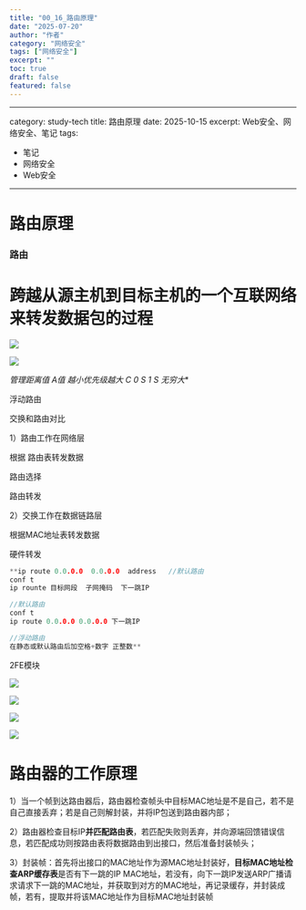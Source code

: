 ```yaml
---
title: "00_16_路由原理"
date: "2025-07-20"
author: "作者"
category: "网络安全"
tags: ["网络安全"]
excerpt: ""
toc: true
draft: false
featured: false
---
```



---
category: study-tech
title: 路由原理
date: 2025-10-15
excerpt: Web安全、网络安全、笔记
tags:

  - 笔记
  - 网络安全
  - Web安全
---


# 路由原理

### 路由

# 跨越从源主机到目标主机的一个互联网络来转发数据包的过程

![](https://cdn.jsdelivr.net/gh/yy0691/img-bed@main/Net_Safe_Notion/Untitled%2076.png)

![](https://cdn.jsdelivr.net/gh/yy0691/img-bed@main/Net_Safe_Notion/Untitled%2077.png)

**管理距离值 A值     越小优先级越大
C                 0
S                  1
S*             无穷大**

浮动路由

交换和路由对比

1）路由工作在网络层

根据 路由表转发数据

路由选择

路由转发

2）交换工作在数据链路层

根据MAC地址表转发数据

硬件转发

```cpp
**ip route 0.0.0.0  0.0.0.0  address   //默认路由
conf t
ip rounte 目标网段  子网掩码  下一跳IP

//默认路由
conf t
ip route 0.0.0.0 0.0.0.0 下一跳IP

//浮动路由
在静态或默认路由后加空格+数字 正整数**      
```

2FE模块

![](https://cdn.jsdelivr.net/gh/yy0691/img-bed@main/Net_Safe_Notion/Untitled%2078.png)

![](https://cdn.jsdelivr.net/gh/yy0691/img-bed@main/Net_Safe_Notion/Untitled%2079.png)

![](https://cdn.jsdelivr.net/gh/yy0691/img-bed@main/Net_Safe_Notion/Untitled%2080.png)

![](https://cdn.jsdelivr.net/gh/yy0691/img-bed@main/Net_Safe_Notion/Untitled%2081.png)

# 路由器的工作原理

1）当一个帧到达路由器后，路由器检查帧头中目标MAC地址是不是自己，若不是自己直接丢弃；若是自己则解封装，并将IP包送到路由器内部；

2）路由器检查目标IP**并匹配路由表**，若匹配失败则丢弃，并向源端回馈错误信息，若匹配成功则按路由表将数据路由到出接口，然后准备封装帧头；

3）封装帧：首先将出接口的MAC地址作为源MAC地址封装好，**目标MAC地址检查ARP缓存表**是否有下一跳的IP MAC地址，若没有，向下一跳IP发送ARP广播请求请求下一跳的MAC地址，并获取到对方的MAC地址，再记录缓存，并封装成帧，若有，提取并将该MAC地址作为目标MAC地址封装帧
